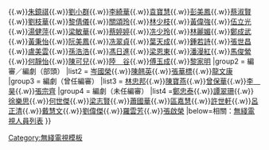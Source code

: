 {{Navbox
|'''[[TVB|無綫電視]]模板'''
| name       = 無綫電視劇集編審
| title      = [[電視廣播有限公司|無綫電視]]現職劇集編審及編劇名單
|state = collapsed
| listclass = hlist
|group1 = 編審／編劇
|list1 = [[邵麗瓊]]<small>（創作總監）</small>{{.w}}{{link-yue|翁善瑩}}{{.w}}[[朱鏡祺]]{{.w}}[[劉小群]]{{.w}}[[李綺華]]{{.w}}[[袁寶慧]]{{.w}}[[彭美鳳]]{{.w}}[[蔡淑賢]]{{.w}}[[劉枝華]]{{.w}}[[黎倩儀 (香港)|黎倩儀]]{{.w}}[[關頌玲]]{{.w}}[[林少枝]]{{.w}}[[黃偉強]]{{.w}}[[伍立光]]{{.w}}[[湯健萍]]{{.w}}[[梁敏華]]{{.w}}[[蔡婷婷]]{{.w}}[[冼少玲]]{{.w}}[[林麗媚]]{{.w}}[[鄭成武]]{{.w}}[[黃秉怡]]{{.w}}[[阮美鳳]]{{.w}}[[冼翠貞]]{{.w}}[[葉天成]]{{.w}}[[鍾若詩]]{{.w}}[[張世昌 (編劇)|張世昌]]{{.w}}[[盧美雲]]{{.w}}[[孫浩浩]]{{.w}}[[馮日進]]{{.w}}[[梁恩東]]{{.w}}[[潘漫紅]]{{.w}}[[馬俊縈]]{{.w}}[[何靜怡]]{{.w}}[[陳可兒]]{{.w}}[[陸谷|陸　谷]]{{.w}}[[傅玉成]]{{.w}}[[黎家明]]
|group2 = 編審／編劇（部頭）
|list2 = [[岑國榮 (香港)|岑國榮]]{{.w}}[[陳翹英]]{{.w}}[[張華標]]{{.w}}[[龍文康]]
|group3 = 編劇（曾任編審）
|list3 = [[林忠邦]]{{.w}}[[陳寶燕]]{{.w}}[[曾保華]]{{.w}}[[李昊 (編劇)|李　昊]]{{.w}}[[張宗齊]]
|group4 = 編劇（未任編審）
|list4 =[[鄭忠泰]]{{.w}}[[譚翠珊]]{{.w}}[[徐樂思]]{{.w}}[[何世傑]]{{.w}}[[梁志賢]]{{.w}}[[蕭國華]]{{.w}}[[區嘉慧]]{{.w}}[[許世軒]]{{.w}}[[呂正清]]{{.w}}[[戴慧文]]{{.w}}[[劉偉傑]]{{.w}}[[羅雲芳]]{{.w}}[[張啟榮]]
|below=相關：[[無綫電視人員列表]]
}}<noinclude>
[[Category:無綫電視編審| ]]
[[Category:無綫電視模板]]
</noinclude>